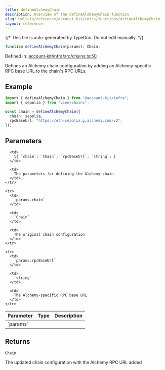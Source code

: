 ```yaml
---
title: defineAlchemyChain
description: Overview of the defineAlchemyChain function
slug: wallets/reference/account-kit/infra/functions/defineAlchemyChain
layout: reference
---
```


{/* This file is auto-generated by TypeDoc. Do not edit manually. */}

```ts
function defineAlchemyChain(params): Chain;
```

Defined in: [account-kit/infra/src/chains.ts:50](https://github.com/alchemyplatform/aa-sdk/blob/dc58c113ff1eeb06d4b3f76c505cbbaad47db8fc/account-kit/infra/src/chains.ts#L50)

Defines an Alchemy chain configuration by adding an Alchemy-specific RPC base URL to the chain's RPC URLs.

## Example

```ts
import { defineAlchemyChain } from "@account-kit/infra";
import { sepolia } from "viem/chains";

const chain = defineAlchemyChain({
  chain: sepolia,
  rpcBaseUrl: "https://eth-sepolia.g.alchemy.com/v2",
});
```

## Parameters

<table>
  <thead>
    <tr>
      <th align="left">Parameter</th>
      <th align="left">Type</th>
      <th align="left">Description</th>
    </tr>
  </thead>

  <tbody>
    <tr>
      <td>
        `params`
      </td>

      <td>
        \{ `chain`: `Chain`; `rpcBaseUrl`: `string`; }
      </td>

      <td>
        The parameters for defining the Alchemy chain
      </td>
    </tr>

    <tr>
      <td>
        `params.chain`
      </td>

      <td>
        `Chain`
      </td>

      <td>
        The original chain configuration
      </td>
    </tr>

    <tr>
      <td>
        `params.rpcBaseUrl`
      </td>

      <td>
        `string`
      </td>

      <td>
        The Alchemy-specific RPC base URL
      </td>
    </tr>

  </tbody>
</table>

## Returns

`Chain`

The updated chain configuration with the Alchemy RPC URL added
